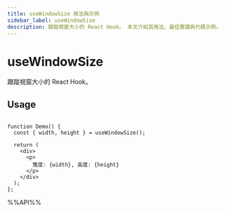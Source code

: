 ```yaml
---
title: useWindowSize 用法與示例
sidebar_label: useWindowSize
description: 跟蹤視窗大小的 React Hook。 本文介紹其用法、最佳實踐與代碼示例。
---
```

# useWindowSize

跟蹤視窗大小的 React Hook。

## Usage

```tsx live

function Demo() {
  const { width, height } = useWindowSize();

  return (
    <div>
      <p>
        寬度: {width}, 高度: {height}
      </p>
    </div>
  );
};

```

%%API%%